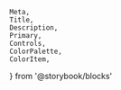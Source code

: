 	Meta,
	Title,
	Description,
	Primary,
	Controls,
	ColorPalette,
	ColorItem,
} from '@storybook/blocks'

<Meta of={LongButton} />

<Title />
<Description />
<Primary />
<Controls />

## Цветовая палитра

<br />

<ColorPalette>
	<ColorItem
		title='Цвет кнопки'
		subtitle='При действиях над ней'
		colors={{ Default: '#1f1b2e', Hover: '#231f34' }}
	/>
</ColorPalette>
